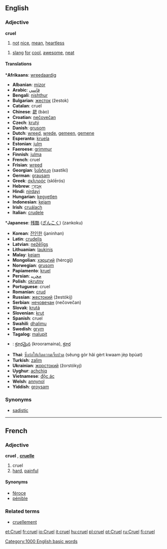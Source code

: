 ==English==

===Adjective===
'''cruel'''

#[[not]] [[nice]], [[mean]], [[heartless]]

#[[slang]] [[for]] [[cool]], [[awesome]], [[neat]]

====Translations====
{{top}}*'''Afrikaans''': [[wreedaardig]]
*'''Albanian''': [[mizor]]
*'''Arabic''': [[قاسي]]
*'''Bengali''': [[nishthur]]
*'''Bulgarian''': [[жесток]] (žestok)
*'''Catalan''': cruel
*'''Chinese''': [[虣]] (bào)
*'''Croatian''': [[nečovečan]]
*'''Czech''': [[krutý]]
*'''Danish''': [[grusom]]
*'''Dutch''': [[wreed]], [[wrede]], [[gemeen]], [[gemene]]
*'''Esperanto''': [[kruela]]
*'''Estonian''': [[julm]]
*'''Faeroese''': [[grimmur]]
*'''Finnish''': [[julma]]
*'''French''': cruel
*'''Frisian''': [[wreed]]
*'''Georgian''': [[სასტიკი]] (sastiki)
*'''German''': [[grausam]]
*'''Greek''': [[σκληρός]] (sklērós)
*'''Hebrew''': [[אַכְזָרִי]]
*'''Hindi''': [[nirdayi]]
*'''Hungarian''': [[kegyetlen]]
*'''Indonesian''': [[kejam]]
*'''Irish''': [[cruálach]]
*'''Italian''': [[crudele]]
{{mid}}*'''Japanese''': [[残酷]] ([[ざんこく]]) (zankoku)
*'''Korean''': [[잔인한]] (janinhan)
*'''Latin''': [[crudelis]]
*'''Latvian''': [[nežēlīgs]]
*'''Lithuanian''': [[laukinis]]
*'''Malay''': [[kejam]]
*'''Mongolian''': [[хэрцгий]] (hėrcgij)
*'''Norwegian''': [[grusom]]
*'''Papiamento''': [[kruel]]
*'''Persian''': [[ﻡﺤﺭﻴﺒ]]
*'''Polish''': [[okrutny]]
*'''Portuguese''': cruel
*'''Romanian''': [[crud]]
*'''Russian''': [[жестокий]] (žestókij)
*'''Serbian''': [[нечовечан]] (nečovečan)
*'''Slovak''': [[krutá]]
*'''Slovenian''': [[krut]]
*'''Spanish''': cruel
*'''Swahili''': [[dhalimu]]
*'''Swedish''': [[grym]]
*'''Tagalog''': [[malupit]]
*{{te}}: [[క్రూరమైన]] (krooramaina), [[క్రూర]]
*'''Thai''': [[ซึ่งก่อให้เกิดความเจ็บปวด]] (sêung gòr hâi gèrt kwaam jèp bpùat)
*'''Turkish''': [[zalim]]
*'''Ukrainian''': [[жорстокий]] (žorstókyj)
*'''Uyghur''': [[achchiq]]
*'''Vietnamese''': [[độc ác]]
*'''Welsh''': [[annynol]]
*'''Yiddish''': [[groysam]]
{{bottom}}

===Synonyms===
*[[sadistic]]

----
==French==
===Adjective===
'''cruel''' {{m}}, '''[[cruelle]]''' {{f}}

# cruel
# [[hard]], [[painful]]

====Synonyms====
*[[féroce]]
*[[pénible]]

===Related terms===
*[[cruellement]]

[[Category:1000 English basic words]]

[[et:Cruel]]
[[fr:cruel]]
[[io:Cruel]]
[[it:cruel]]
[[hu:cruel]]
[[pl:cruel]]
[[pt:Cruel]]
[[ru:Cruel]]
[[fi:cruel]]
